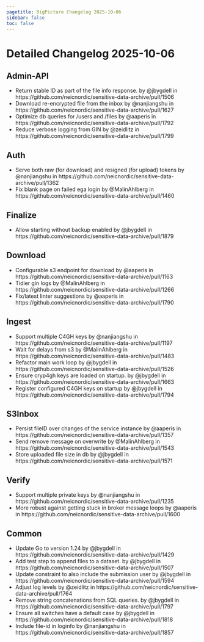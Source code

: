 ```yaml
---
pagetitle: BigPicture Changelog 2025-10-06
sidebar: false
toc: false
---
```


# Detailed Changelog 2025-10-06

## Admin-API

 * Return stable ID as part of the file info response. by @jbygdell in https://github.com/neicnordic/sensitive-data-archive/pull/1506
 * Download re-encrypted file from the inbox by @nanjiangshu in https://github.com/neicnordic/sensitive-data-archive/pull/1627
 * Optimize db queries for /users and /files by @aaperis in https://github.com/neicnordic/sensitive-data-archive/pull/1792
 * Reduce verbose logging from GIN by @zeidlitz in https://github.com/neicnordic/sensitive-data-archive/pull/1799

## Auth

 * Serve both raw (for download) and resigned (for upload) tokens by @nanjiangshu in https://github.com/neicnordic/sensitive-data-archive/pull/1362
 * Fix blank page on failed ega login by @MalinAhlberg in https://github.com/neicnordic/sensitive-data-archive/pull/1460

## Finalize

 * Allow starting without backup enabled by @jbygdell in https://github.com/neicnordic/sensitive-data-archive/pull/1879

## Download

 * Configurable s3 endpoint for download by @aaperis in https://github.com/neicnordic/sensitive-data-archive/pull/1163
* Tidier gin logs by @MalinAhlberg in https://github.com/neicnordic/sensitive-data-archive/pull/1266
* Fix/latest linter suggestions by @aaperis in https://github.com/neicnordic/sensitive-data-archive/pull/1790

## Ingest
 * Support multiple C4GH keys by @nanjiangshu in https://github.com/neicnordic/sensitive-data-archive/pull/1197
 * Wait for delays from s3 by @MalinAhlberg in https://github.com/neicnordic/sensitive-data-archive/pull/1483
 * Refactor main work loop by @jbygdell in https://github.com/neicnordic/sensitive-data-archive/pull/1526
 * Ensure cryp4gh keys are loaded on startup. by @jbygdell in https://github.com/neicnordic/sensitive-data-archive/pull/1663
 * Register configured C4GH keys on startup by @jbygdell in https://github.com/neicnordic/sensitive-data-archive/pull/1794

## S3Inbox

 * Persist fileID over changes of the service instance by @aaperis in https://github.com/neicnordic/sensitive-data-archive/pull/1357
 * Send remove message on overwrite by @MalinAhlberg in https://github.com/neicnordic/sensitive-data-archive/pull/1543
 * Store uploaded file size in db by @jbygdell in https://github.com/neicnordic/sensitive-data-archive/pull/1571

## Verify

 * Support multiple private keys by @nanjiangshu in https://github.com/neicnordic/sensitive-data-archive/pull/1235
 * More robust against getting stuck in broker message loops by @aaperis in https://github.com/neicnordic/sensitive-data-archive/pull/1600

## Common

 * Update Go to version 1.24 by @jbygdell in https://github.com/neicnordic/sensitive-data-archive/pull/1429
 * Add test step to append files to a dataset. by @jbygdell in https://github.com/neicnordic/sensitive-data-archive/pull/1507 
 * Update constraint to also include the submission user by @jbygdell in https://github.com/neicnordic/sensitive-data-archive/pull/1594
 * Adjust log levels by @zeidlitz in https://github.com/neicnordic/sensitive-data-archive/pull/1764 
 * Remove string concatenations from SQL queries. by @jbygdell in https://github.com/neicnordic/sensitive-data-archive/pull/1797
 * Ensure all switches have a default case by @jbygdell in https://github.com/neicnordic/sensitive-data-archive/pull/1818 
 * Include file-id in loginfo  by @nanjiangshu in https://github.com/neicnordic/sensitive-data-archive/pull/1857
